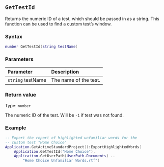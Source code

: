 ::: {.minipage data-latex="{\textwidth}"}
## `GetTestId`

Returns the numeric ID of a test, which should be passed in as a string.
This function can be used to find a custom test's window.

### Syntax {-}

``` .lua
number GetTestId(string testName)
```

### Parameters {-}

**Parameter** | **Description**
| :-- | :-- |
| `string` testName | The name of the test. |

### Return value {-}

Type: `number`

The numeric ID of the test. Will be `-1` if test was not found.

### Example\index{examples!retrieving custom test IDs} {-}

``` .lua
-- Export the report of highlighted unfamiliar words for the
-- custom test "Home Choice"
Application.GetActiveStandardProject():ExportHighlightedWords(
    Application.GetTestId("Home Choice"), 
    Application.GetUserPath(UserPath.Documents) ..
        "Home Choice Unfamiliar Words.rtf")
```
:::
